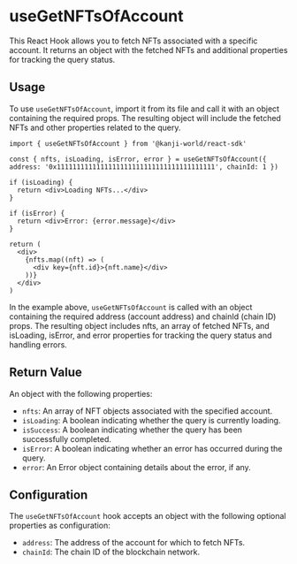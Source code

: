 # useGetNFTsOfAccount
This React Hook allows you to fetch NFTs associated with a specific account. It returns an object with the fetched NFTs and additional properties for tracking the query status.

## Usage
To use `useGetNFTsOfAccount`, import it from its file and call it with an object containing the required props. The resulting object will include the fetched NFTs and other properties related to the query.

```tsx
import { useGetNFTsOfAccount } from '@kanji-world/react-sdk'

const { nfts, isLoading, isError, error } = useGetNFTsOfAccount({ address: '0x1111111111111111111111111111111111111111', chainId: 1 })

if (isLoading) {
  return <div>Loading NFTs...</div>
}

if (isError) {
  return <div>Error: {error.message}</div>
}

return (
  <div>
    {nfts.map((nft) => (
      <div key={nft.id}>{nft.name}</div>
    ))}
  </div>
)
```

In the example above, `useGetNFTsOfAccount` is called with an object containing the required address (account address) and chainId (chain ID) props. The resulting object includes nfts, an array of fetched NFTs, and isLoading, isError, and error properties for tracking the query status and handling errors.

## Return Value
An object with the following properties:

- `nfts`: An array of NFT objects associated with the specified account.
- `isLoading`: A boolean indicating whether the query is currently loading.
- `isSuccess`: A boolean indicating whether the query has been successfully completed.
- `isError`: A boolean indicating whether an error has occurred during the query.
- `error`: An Error object containing details about the error, if any.

## Configuration
The `useGetNFTsOfAccount` hook accepts an object with the following optional properties as configuration:

- `address`: The address of the account for which to fetch NFTs.
- `chainId`: The chain ID of the blockchain network.
